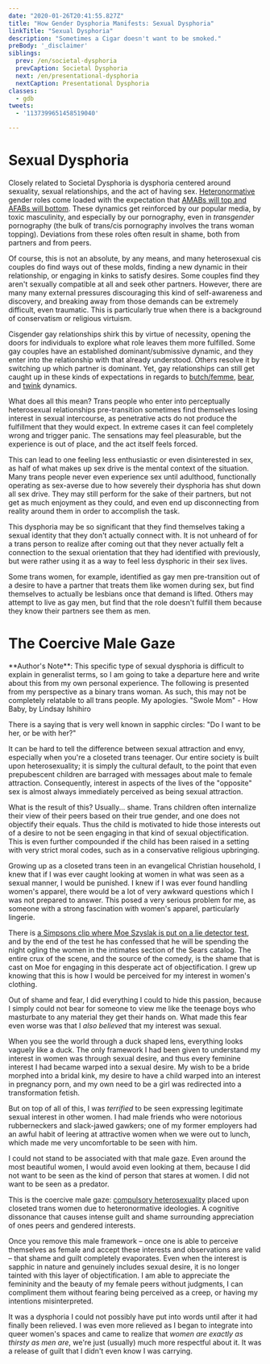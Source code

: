 ```yaml
---
date: "2020-01-26T20:41:55.827Z"
title: "How Gender Dysphoria Manifests: Sexual Dysphoria"
linkTitle: "Sexual Dysphoria"
description: "Sometimes a Cigar doesn't want to be smoked."
preBody: '_disclaimer'
siblings:
  prev: /en/societal-dysphoria
  prevCaption: Societal Dysphoria
  next: /en/presentational-dysphoria
  nextCaption: Presentational Dysphoria
classes:
  - gdb
tweets:
  - '1137399651458519040'

---
```


<PageMeta
  title="How Gender Dysphoria Manifests: Sexual Dysphoria"
  linkTitle="Sexual Dysphoria"
  description="Sometimes a Cigar doesn't want to be smoked."
/>

<Disclaimer />

# Sexual Dysphoria

Closely related to Societal Dysphoria is dysphoria centered around sexuality, sexual relationships, and the act of having sex. [Heteronormative](https://en.wikipedia.org/wiki/Heteronormativity) gender roles come loaded with the expectation that [AMABs will top and AFABs will bottom](https://en.wikipedia.org/wiki/Top,_bottom_and_versatile). These dynamics get reinforced by our popular media, by toxic masculinity, and especially by our pornography, even in *transgender* pornography (the bulk of trans/cis pornography involves the trans woman topping). Deviations from these roles often result in shame, both from partners and from peers.

Of course, this is not an absolute, by any means, and many heterosexual cis couples do find ways out of these molds, finding a new dynamic in their relationship, or engaging in kinks to satisfy desires. Some couples find they aren't sexually compatible at all and seek other partners. However, there are many many external pressures discouraging this kind of self-awareness and discovery, and breaking away from those demands can be extremely difficult, even traumatic. This is particularly true when there is a background of conservatism or religious virtuism.

Cisgender gay relationships shirk this by virtue of necessity, opening the doors for individuals to explore what role leaves them more fulfilled. Some gay couples have an established dominant/submissive dynamic, and they enter into the relationship with that already understood. Others resolve it by switching up which partner is dominant. Yet, gay relationships can still get caught up in these kinds of expectations in regards to [butch/femme](https://en.wikipedia.org/wiki/Butch_and_femme), [bear](https://en.wikipedia.org/wiki/Bear_(gay_culture)), and [twink](https://en.wikipedia.org/wiki/Twink_(gay_slang)) dynamics.

What does all this mean? Trans people who enter into perceptually heterosexual relationships pre-transition sometimes find themselves losing interest in sexual intercourse, as penetrative acts do not produce the fulfillment that they would expect. In extreme cases it can feel completely wrong and trigger panic. The sensations may feel pleasurable, but the experience is out of place, and the act itself feels forced.

<Gutter>
  <Tweet id="1137399651458519040" />
</Gutter>

This can lead to one feeling less enthusiastic or even disinterested in sex, as half of what makes up sex drive is the mental context of the situation. Many trans people never even experience sex until adulthood, functionally operating as sex-averse due to how severely their dysphoria has shut down all sex drive. They may still perform for the sake of their partners, but not get as much enjoyment as they could, and even end up disconnecting from reality around them in order to accomplish the task.

This dysphoria may be so significant that they find themselves taking a sexual identity that they don't actually connect with. It is not unheard of for a trans person to realize after coming out that they never actually felt a connection to the sexual orientation that they had identified with previously, but were rather using it as a way to feel less dysphoric in their sex lives.

Some trans women, for example, identified as gay men pre-transition out of a desire to have a partner that treats them like women during sex, but find themselves to actually be lesbians once that demand is lifted. Others may attempt to live as gay men, but find that the role doesn't fulfill them because they know their partners see them as men.

# The Coercive Male Gaze

<Note>
  **Author's Note**: This specific type of sexual dysphoria is difficult to explain in generalist terms, so I am going to take a departure here and write about this from my own personal experience. The following is presented from my perspective as a binary trans woman. As such, this may not be completely relatable to all trans people. My apologies.
</Note>

<Gutter>
  <Card>
    <Card.Media
      component={Image}
      src="/en/images/howbaby_swole.png"
      alt=""
      href="http://howbabycomic.com/comic/hb279/"
    />
    <Card.Content>
      &quot;Swole Mom&quot; - How Baby, by Lindsay Ishihiro
    </Card.Content>
  </Card>
</Gutter>

There is a saying that is very well known in sapphic circles: "Do I want to be her, or be with her?"

It can be hard to tell the difference between sexual attraction and envy, especially when you're a closeted trans teenager. Our entire society is built upon heterosexuality; it is simply the cultural default, to the point that even prepubescent children are barraged with messages about male to female attraction. Consequently, interest in aspects of the lives of the "opposite" sex is almost always immediately perceived as being sexual attraction.

What is the result of this? Usually... shame. Trans children often internalize their view of their peers based on their true gender, and one does not objectify their equals. Thus the child is motivated to hide those interests out of a desire to not be seen engaging in that kind of sexual objectification. This is even further compounded if the child has been raised in a setting with very strict moral codes, such as in a conservative religious upbringing.

Growing up as a closeted trans teen in an evangelical Christian household, I knew that if I was ever caught looking at women in what was seen as a sexual manner, I would be punished. I knew if I was ever found handling women's apparel, there would be a lot of very awkward questions which I was not prepared to answer. This posed a very serious problem for me, as someone with a strong fascination with women's apparel, particularly lingerie.

There is [a Simpsons clip where Moe Szyslak is put on a lie detector test](https://www.youtube.com/watch?v=iQGwrK_yDEg), and by the end of the test he has confessed that he will be spending the night ogling the women in the intimates section of the Sears catalog. The entire crux of the scene, and the source of the comedy, is the shame that is cast on Moe for engaging in this desperate act of objectification. I grew up knowing that this is how I would be perceived for my interest in women's clothing.

Out of shame and fear, I did everything I could to hide this passion, because I simply could not bear for someone to view me like the teenage boys who masturbate to any material they get their hands on. What made this fear even worse was that I *also believed* that my interest was sexual.

When you see the world through a duck shaped lens, everything looks vaguely like a duck. The only framework I had been given to understand my interest in women was through sexual desire, and thus every feminine interest I had became warped into a sexual desire. My wish to be a bride morphed into a bridal kink, my desire to have a child warped into an interest in pregnancy porn, and my own need to be a girl was redirected into a transformation fetish.

But on top of all of this, I was *terrified* to be seen expressing legitimate sexual interest in other women. I had male friends who were notorious rubberneckers and slack-jawed gawkers; one of my former employers had an awful habit of leering at attractive women when we were out to lunch, which made me very uncomfortable to be seen with him.

I could not stand to be associated with that male gaze. Even around the most beautiful women, I would avoid even looking at them, because I did not want to be seen as the kind of person that stares at women. I did not want to be seen as a predator.

This is the coercive male gaze: [compulsory heterosexuality](https://en.wikipedia.org/wiki/Compulsory_heterosexuality) placed upon closeted trans women due to heteronormative ideologies. A cognitive dissonance that causes intense guilt and shame surrounding appreciation of ones peers and gendered interests.

Once you remove this male framework – once one is able to perceive themselves as female and accept these interests and observations are valid – that shame and guilt completely evaporates. Even when the interest is sapphic in nature and genuinely includes sexual desire, it is no longer tainted with this layer of objectification. I am able to appreciate the femininity and the beauty of my female peers without judgments, I can compliment them without fearing being perceived as a creep, or having my intentions misinterpreted.

It was a dysphoria I could not possibly have put into words until after it had finally been relieved. I was even more relieved as I began to integrate into queer women's spaces and came to realize that _women are exactly as thirsty as men are_, we're just (usually) much more respectful about it. It was a release of guilt that I didn't even know I was carrying.
